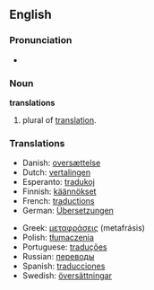 {{selfref|See also [[Wiktionary:Translations]]}}
==English==

===Pronunciation===
*{{audio|en-us-translations.ogg|Audio (US)}}


===Noun===
'''translations''' {{p}}

# plural of [[translation]].

===Translations===
{{top}}
*Danish: [[oversættelse]]
*Dutch: [[vertalingen]] {{fpl}}
*Esperanto: [[tradukoj]] {{p}}
*Finnish: [[käännökset]] {{p}}
*French: [[traductions]] {{fpl}}
*German: [[Übersetzungen]] {{fpl}}
{{mid}}
*Greek: [[μεταφράσεις]] (metafrásis) {{p}}
*Polish: [[tłumaczenia]] {{mpl}}
*Portuguese: [[traduções]] {{mpl}}
*Russian: [[переводы]] {{mpl}}
*Spanish: [[traducciones]] {{p}}
*Swedish: [[översättningar]] {{c}} {{p}}
{{bottom}}